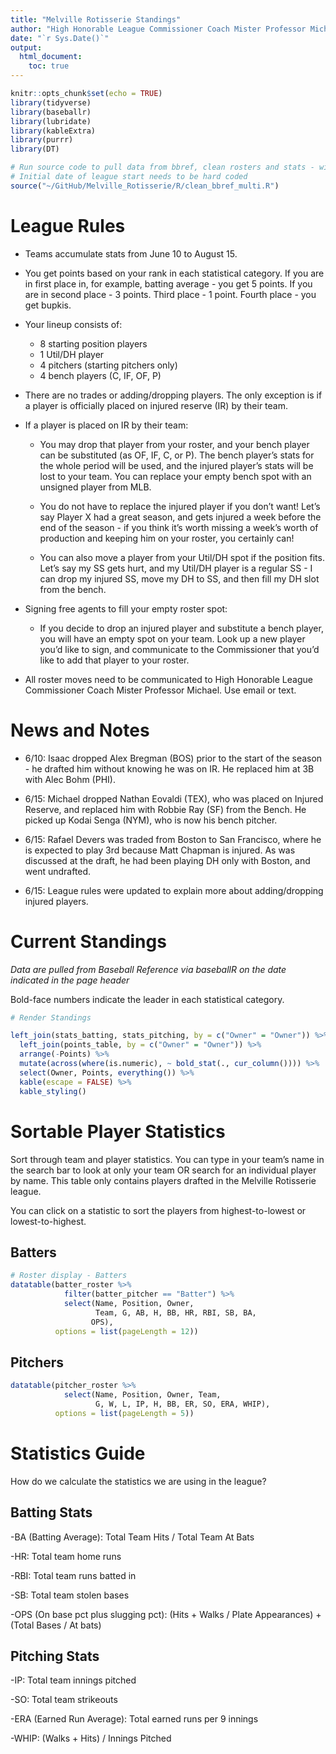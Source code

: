 ```yaml
---
title: "Melville Rotisserie Standings"
author: "High Honorable League Commissioner Coach Mister Professor Michael"
date: "`r Sys.Date()`"
output:
  html_document:
    toc: true
---
```


```r
knitr::opts_chunk$set(echo = TRUE)
library(tidyverse)
library(baseballr)
library(lubridate)
library(kableExtra)
library(purrr)
library(DT)

# Run source code to pull data from bbref, clean rosters and stats - will run to present day by calling Sys.Date()
# Initial date of league start needs to be hard coded
source("~/GitHub/Melville_Rotisserie/R/clean_bbref_multi.R")
```

# League Rules

- Teams accumulate stats from June 10 to August 15.

- You get points based on your rank in each statistical category. If you are in first place in, for example, batting average - you get 5 points. If you are in second place - 3 points. Third place - 1 point. Fourth place - you get bupkis.

- Your lineup consists of:

  - 8 starting position players
  - 1 Util/DH player
  - 4 pitchers (starting pitchers only)
  - 4 bench players (C, IF, OF, P)


- There are no trades or adding/dropping players. The only exception is if a player is officially placed on injured reserve (IR) by their team.

- If a player is placed on IR by their team: 

    - You may drop that player from your roster, and your bench player can be substituted (as OF, IF, C, or P). The bench player's stats for the whole period will be used, and the injured player's stats will be lost to your team. You can replace your empty bench spot with an unsigned player from MLB.

    - You do not have to replace the injured player if you don't want! Let's say Player X had a great season, and gets injured a week before the end of the season - if you think it's worth missing a week's worth of production and keeping him on your roster, you certainly can!

    - You can also move a player from your Util/DH spot if the position fits. Let's say my SS gets hurt, and my Util/DH player is a regular SS - I can drop my injured SS, move my DH to SS, and then fill my DH slot from the bench.

- Signing free agents to fill your empty roster spot: 

    - If you decide to drop an injured player and substitute a bench player, you will have an empty spot on your team. Look up a new player you'd like to sign, and communicate to the Commissioner that you'd like to add that player to your roster.

- All roster moves need to be communicated to High Honorable League Commissioner Coach Mister Professor Michael. Use email or text.

# News and Notes

- 6/10: Isaac dropped Alex Bregman (BOS) prior to the start of the season - he drafted him without knowing he was on IR. He replaced him at 3B with Alec Bohm (PHI).

- 6/15: Michael dropped Nathan Eovaldi (TEX), who was placed on Injured Reserve, and replaced him with Robbie Ray (SF) from the Bench. He picked up Kodai Senga (NYM), who is now his bench pitcher.

- 6/15: Rafael Devers was traded from Boston to San Francisco, where he is expected to play 3rd because Matt Chapman is injured. As was discussed at the draft, he had been playing DH only with Boston, and went undrafted.

- 6/15: League rules were updated to explain more about adding/dropping injured players.

# Current Standings

*Data are pulled from Baseball Reference via baseballR on the date indicated in the page header*

Bold-face numbers indicate the leader in each statistical category. 

```r
# Render Standings

left_join(stats_batting, stats_pitching, by = c("Owner" = "Owner")) %>%
  left_join(points_table, by = c("Owner" = "Owner")) %>%
  arrange(-Points) %>%
  mutate(across(where(is.numeric), ~ bold_stat(., cur_column()))) %>%
  select(Owner, Points, everything()) %>%
  kable(escape = FALSE) %>%
  kable_styling()

```

# Sortable Player Statistics

Sort through team and player statistics. You can type in your team's name in the search bar to look at only your team OR search for an individual player by name. This table only contains players drafted in the Melville Rotisserie league.

You can click on a statistic to sort the players from highest-to-lowest or lowest-to-highest.

## Batters


```r
# Roster display - Batters
datatable(batter_roster %>%
            filter(batter_pitcher == "Batter") %>%
            select(Name, Position, Owner, 
                   Team, G, AB, H, BB, HR, RBI, SB, BA, 
                  OPS), 
          options = list(pageLength = 12))

```


## Pitchers

```r
datatable(pitcher_roster %>%
            select(Name, Position, Owner, Team,
                   G, W, L, IP, H, BB, ER, SO, ERA, WHIP), 
          options = list(pageLength = 5))

```


# Statistics Guide

How do we calculate the statistics we are using in the league?

## Batting Stats

-BA (Batting Average): Total Team Hits / Total Team At Bats

-HR: Total team home runs

-RBI: Total team runs batted in

-SB: Total team stolen bases

-OPS (On base pct plus slugging pct): (Hits + Walks / Plate Appearances) + (Total Bases / At bats)

## Pitching Stats

-IP: Total team innings pitched

-SO: Total team strikeouts

-ERA (Earned Run Average): Total earned runs per 9 innings

-WHIP: (Walks + Hits) / Innings Pitched
